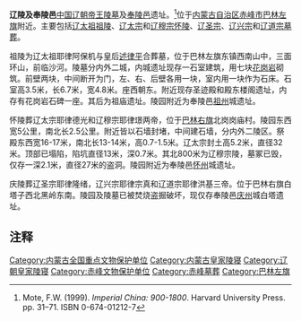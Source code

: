 {{文物保护单位
| 级别 = 全国
| 名称 = 辽陵及奉陵邑
| 图片 = 
| 编号 = 3-247
| 分类 = 古墓葬
| 时代 = [[辽|辽]]
| 所在 = [[内蒙古自治区|内蒙古自治区]] [[巴林左旗|巴林左旗]]
| 登录 = 1988年
| Cat = 内蒙古全国重点文物保护单位
}}

'''辽陵及奉陵邑'''[[中国|中国]][[辽朝|辽朝]][[帝王陵墓|帝王陵墓]]及[[奉陵邑|奉陵邑]]遗址。<ref>Mote, F.W. (1999). ''Imperial China: 900-1800''. Harvard University Press. pp. 31–71. ISBN 0-674-01212-7</ref>位于[[内蒙古自治区|内蒙古自治区]][[赤峰市|赤峰市]][[巴林左旗|巴林左旗]]附近。主要包括[[辽太祖|辽太祖]][[祖陵|祖陵]]、[[辽太宗|辽太宗]]和[[辽穆宗|辽穆宗]][[怀陵_(辽)|怀陵]]、[[辽圣宗|辽圣宗]]、[[辽兴宗|辽兴宗]]和[[辽道宗|辽道宗]][[墓葬|墓葬]]。

祖陵为辽太祖耶律阿保机与皇后[[述律平|述律平]]合葬墓，位于巴林左旗东镇西南山中，三面环山，前临沙河。陵墓分内外二城，内城遗址现存一石室建筑，用七块[[花岗岩|花岗岩]]砌筑。前壁两块，中间断开为门，左、右、后壁各用一块，室内用一块作为石床。石室高3.5米，长6.7米，宽4.8米。座西朝东。附近现存圣迹殿和殿东楼阁遗址，内存有花岗岩石碑一座。其后为祖庙遗址。陵园附近为奉陵邑[[祖州|祖州]]城遗址。

怀陵葬辽太宗耶律德光和辽穆宗耶律璟两帝，位于[[巴林右旗|巴林右旗]]北岗岗庙村。陵园东西宽5公里，南北长2.5公里。附近皆以石墙封堵，中间建石墙，分内外二陵区。祭殿东西宽16-17米，南北长13-14米，高0.7-1.5米。辽太宗封土高5.2米，直径32米。顶部已塌陷，陷坑直径13米，深0.7米。其北800米为辽穆宗陵，墓冢已毁，仅存一深2.1米，直径27米的盗洞。陵园附近为奉陵邑[[怀州|怀州]]城遗址。

庆陵葬辽圣宗耶律隆绪，辽兴宗耶律宗真和辽道宗耶律洪基三帝。位于巴林右旗白塔子西北黑岭东南。陵园及陵墓已被焚烧盗掘破坏，现仅存奉陵邑[[庆州|庆州]]城白塔遗址。

==注释==

{{Reflist|2}}

{{内蒙古全国重点文物保护单位}}
{{DEFAULTSORT:L}}
[[Category:内蒙古全国重点文物保护单位|Category:内蒙古全国重点文物保护单位]]
[[Category:内蒙古皇家陵寝|Category:内蒙古皇家陵寝]]
[[Category:辽朝皇家陵寝|Category:辽朝皇家陵寝]]
[[Category:赤峰文物保护单位|Category:赤峰文物保护单位]]
[[Category:赤峰墓葬|Category:赤峰墓葬]]
[[Category:巴林左旗|Category:巴林左旗]]